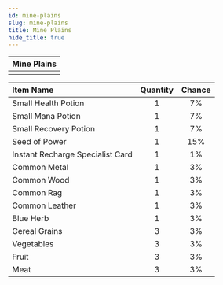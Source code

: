 ---
id: mine-plains
slug: mine-plains
title: Mine Plains
hide_title: true
---


| Mine Plains |
| :------------: |
| <MapIcon iconId="3"/> |

|Item Name|Quantity|Chance|
|:--|:-:|:-:|
| <ItemIcon iconId="1002" height="32" /> Small Health Potion|1|7%|
| <ItemIcon iconId="1005" height="32" /> Small Mana Potion|1|7%|
| <ItemIcon iconId="1008" height="32" /> Small Recovery Potion|1|7%|
| <ItemIcon iconId="1012" height="32" /> Seed of Power|1|15%|
| <ItemIcon iconId="2144" height="32" /> Instant Recharge Specialist Card|1|1%|
| <ItemIcon iconId="2036" height="32" /> Common Metal|1|3%|
| <ItemIcon iconId="2040" height="32" /> Common Wood|1|3%|
| <ItemIcon iconId="2044" height="32" /> Common Rag|1|3%|
| <ItemIcon iconId="2048" height="32" /> Common Leather|1|3%|
| <ItemIcon iconId="2100" height="32" /> Blue Herb|1|3%|
| <ItemIcon iconId="2114" height="32" /> Cereal Grains|3|3%|
| <ItemIcon iconId="2115" height="32" /> Vegetables|3|3%|
| <ItemIcon iconId="2116" height="32" /> Fruit|3|3%|
| <ItemIcon iconId="2117" height="32" /> Meat|3|3%|

